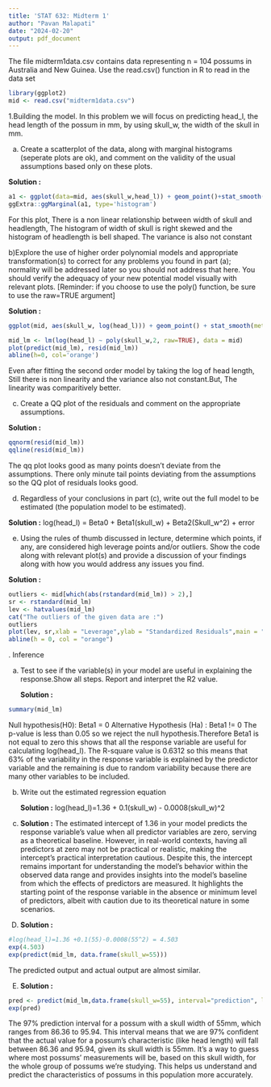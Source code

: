 ---
title: 'STAT 632: Midterm 1'
author: "Pavan Malapati"
date: "2024-02-20"
output: pdf_document
---

The file midterm1data.csv contains data representing n = 104 possums in Australia and New Guinea. Use the read.csv() function in R to read in the data set

```{r}
library(ggplot2)
mid <- read.csv("midterm1data.csv")
```

1.Building the model. In this problem we will focus on predicting head_l, the head length of the possum in mm, by using skull_w, the width of the skull in mm.

a) Create a scatterplot of the data, along with marginal histograms (seperate plots are ok), and comment on the validity of the usual assumptions based only on these plots.

**Solution :**

```{r}
a1 <- ggplot(data=mid, aes(skull_w,head_l)) + geom_point()+stat_smooth(method="lm")+ ggtitle("Skull Width(mm) vs Head Length(mm)")
ggExtra::ggMarginal(a1, type='histogram')
```

For this plot, There is a non linear relationship between width of skull and headlength, The histogram of width of skull is right skewed and the histogram of headlength is bell shaped. The variance is also not constant

b)Explore the use of higher order polynomial models and appropriate transformation(s) to correct for any problems you found in part (a); normality will be addressed later so you should not address that here. You should verify the adequacy of your new potential model visually with relevant plots. [Reminder: if you choose to use the poly() function, be sure to use the raw=TRUE argument]

**Solution :**

```{r}
ggplot(mid, aes(skull_w, log(head_l))) + geom_point() + stat_smooth(method='lm', formula = y ~poly(x,2,raw=TRUE)) + ggtitle("Skull Width vs Log(Head Length)")

mid_lm <- lm(log(head_l) ~ poly(skull_w,2, raw=TRUE), data = mid)
plot(predict(mid_lm), resid(mid_lm))
abline(h=0, col='orange')
```

Even after fitting the second order model by taking the log of head length, Still there is non linearity and the variance also not constant.But, The linearity was comparitively better.

c) Create a QQ plot of the residuals and comment on the appropriate assumptions.

**Solution :**

```{r}
qqnorm(resid(mid_lm))
qqline(resid(mid_lm))
```

The qq plot looks good as many points doesn't deviate from the assumptions. There only minute tail points deviating from the assumptions so the QQ plot of residuals looks good.

d) Regardless of your conclusions in part (c), write out the full model to be estimated (the population model to be estimated).

**Solution :** log(head_l) = Beta0 + Beta1(skull_w) + Beta2(Skull_w^2) + error

e) Using the rules of thumb discussed in lecture, determine which points, if any, are considered high leverage points and/or outliers. Show the code along with relevant plot(s) and provide a discussion of your findings along with how you would address any issues you find.

**Solution :**

```{r}
outliers <- mid[which(abs(rstandard(mid_lm)) > 2),]
sr <- rstandard(mid_lm)
lev <- hatvalues(mid_lm)
cat("The outliers of the given data are :")
outliers
plot(lev, sr,xlab = "Leverage",ylab = "Standardized Residuals",main = "Standardized Residuals vs Leverage")
abline(h = 0, col = "orange")
```
\newpage
2.  Inference

```{=html}
<!-- -->
```
a)  Test to see if the variable(s) in your model are useful in explaining the response.Show all steps. Report and interpret the R2 value.

    **Solution :**

```{r}
summary(mid_lm)
```

Null hypothesis(H0): Beta1 = 0 Alternative Hypothesis (Ha) : Beta1 != 0 The p-value is less than 0.05 so we reject the null hypothesis.Therefore Beta1 is not equal to zero this shows that all the response variable are useful for calculating log(head_l). The R-square value is 0.6312 so this means that 63% of the variability in the response variable is explained by the predictor variable and the remaining is due to random variability because there are many other variables to be included.

b)  Write out the estimated regression equation

    **Solution :** log(head_l)=1.36 + 0.1(skull_w) - 0.0008(skull_w)\^2

c)  

    **Solution :** The estimated intercept of 1.36 in your model predicts the response variable's value when all predictor variables are zero, serving as a theoretical baseline. However, in real-world contexts, having all predictors at zero may not be practical or realistic, making the intercept's practical interpretation cautious. Despite this, the intercept remains important for understanding the model's behavior within the observed data range and provides insights into the model's baseline from which the effects of predictors are measured. It highlights the starting point of the response variable in the absence or minimum level of predictors, albeit with caution due to its theoretical nature in some scenarios.

D)  

    **Solution :**

```{r}
#log(head_l)=1.36 +0.1(55)-0.0008(55^2) = 4.503
exp(4.503)
exp(predict(mid_lm, data.frame(skull_w=55)))
```

The predicted output and actual output are almost similar.

E)  

    **Solution :**

```{r}
pred <- predict(mid_lm,data.frame(skull_w=55), interval="prediction", level = .97)
exp(pred)
```

The 97% prediction interval for a possum with a skull width of 55mm, which ranges from 86.36 to 95.94. This interval means that we are 97% confident that the actual value for a possum's characteristic (like head length) will fall between 86.36 and 95.94, given its skull width is 55mm. It's a way to guess where most possums' measurements will be, based on this skull width, for the whole group of possums we're studying. This helps us understand and predict the characteristics of possums in this population more accurately.
